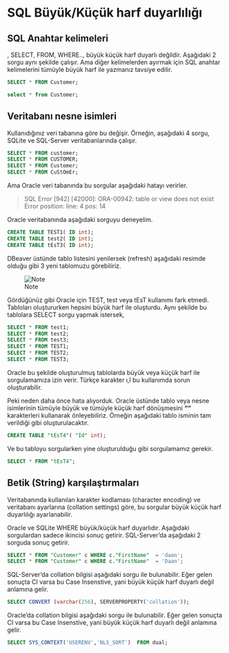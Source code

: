 # SQL Büyük/Küçük harf duyarlılığı

## SQL Anahtar kelimeleri

, SELECT, FROM, WHERE.., büyük küçük harf duyarlı değildir.
Aşağıdaki 2 sorgu aynı şekilde çalışır.
Ama diğer kelimelerden ayırmak için SQL anahtar kelimelerini tümüyle büyük harf ile yazmanız tavsiye edilir.


```sql
SELECT * FROM Customer;
```

```sql
select * from Customer;
```

## Veritabanı nesne isimleri

Kullanıdığınız veri tabanına göre bu değişir.
Örneğin, aşağıdaki 4 sorgu, SQLite ve SQL-Server veritabanlarında çalışır.

```sql
SELECT * FROM customer;
SELECT * FROM CUSTOMER;
SELECT * FROM Customer;
SELECT * FROM CuStOmEr;
```

Ama Oracle veri tabanında bu sorgular aşağıdaki hatayı verirler.

> SQL Error [942] [42000]: ORA-00942: table or view does not exist
> Error position: line: 4 pos: 14

Oracle veritabanında aşağıdaki sorguyu deneyelim.

```sql
CREATE TABLE TEST1( ID int);
CREATE TABLE test2( ID int);
CREATE TABLE tEsT3( ID int);

```


DBeaver üstünde tablo listesini yenilersek (refresh) aşağıdaki resimde olduğu gibi 3 yeni tablomuzu görebiliriz.

![Note](images/oracle-test-table-names.png)


Gördüğünüz gibi Oracle için TEST, test veya tEsT kullanımı fark etmedi.
Tabloları oluştururken hepsini büyük harf ile oluşturdu.
Aynı şekilde bu tablolara SELECT sorgu yapmak istersek,

```sql
SELECT * FROM test1;
SELECT * FROM test2;
SELECT * FROM test3;
SELECT * FROM TEST1;
SELECT * FROM TEST2;
SELECT * FROM TEST3;
```

Oracle bu şekilde oluşturulmuş tablolarda büyük veya küçük harf ile sorgulamamıza izin verir.
Türkçe karakter ı,I bu kullanımda sorun oluşturabilir.

Peki neden daha önce hata alıyorduk.
Oracle üstünde tablo veya nesne isimlerinin tümüyle büyük ve tümüyle küçük harf dönüşmesini **""** karakterleri kullanarak önleyebiliriz.
Örneğin aşağıdaki tablo isminin tam verildiği gibi oluşturulacaktır.

```sql
CREATE TABLE "tEsT4"( "Id" int);

```

Ve bu tabloyu sorgularken yine oluşturulduğu gibi sorgulamamız gerekir.

```sql
SELECT * FROM "tEsT4";
```

## Betik (String) karşılaştırmaları

Veritabanında kullanılan karakter kodlaması (character encoding) ve veritabanı ayarlarına (collation settings) göre, bu sorgular büyük küçük harf duyarlılığı ayarlanabilir.

Oracle ve SQLite WHERE büyük/küçük harf duyarlıdır.
Aşağıdaki sorgulardan sadece ikincisi sonuç getirir.
SQL-Server'da aşağıdaki 2 sorguda sonuç getirir.

```sql
SELECT * FROM "Customer" c WHERE c."FirstName"  = 'daan';
SELECT * FROM "Customer" c WHERE c."FirstName"  = 'Daan';
```

SQL-Server'da collation bilgisi aşağıdaki sorgu ile bulunabilir.
Eğer gelen sonuçta CI varsa bu Case Insenstive, yani büyük küçük harf duyarlı değil anlamına gelir.

```sql
SELECT CONVERT (varchar(256), SERVERPROPERTY('collation'));  
```

Oracle'da collation bilgisi aşağıdaki sorgu ile bulunabilir.
Eğer gelen sonuçta CI varsa bu Case Insenstive, yani büyük küçük harf duyarlı değil anlamına gelir.

```sql
SELECT SYS_CONTEXT('USERENV','NLS_SORT')  FROM dual;
```

